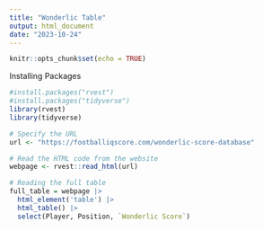 ```yaml
---
title: "Wonderlic Table"
output: html_document
date: "2023-10-24"
---
```


```r
knitr::opts_chunk$set(echo = TRUE)
```

Installing Packages
```r

#install.packages("rvest")
#install.packages("tidyverse")
library(rvest)
library(tidyverse)
```

```r
# Specify the URL
url <- "https://footballiqscore.com/wonderlic-score-database"

# Read the HTML code from the website
webpage <- rvest::read_html(url)

# Reading the full table
full_table = webpage |> 
  html_element('table') |> 
  html_table() |>
  select(Player, Position, `Wonderlic Score`)
```

